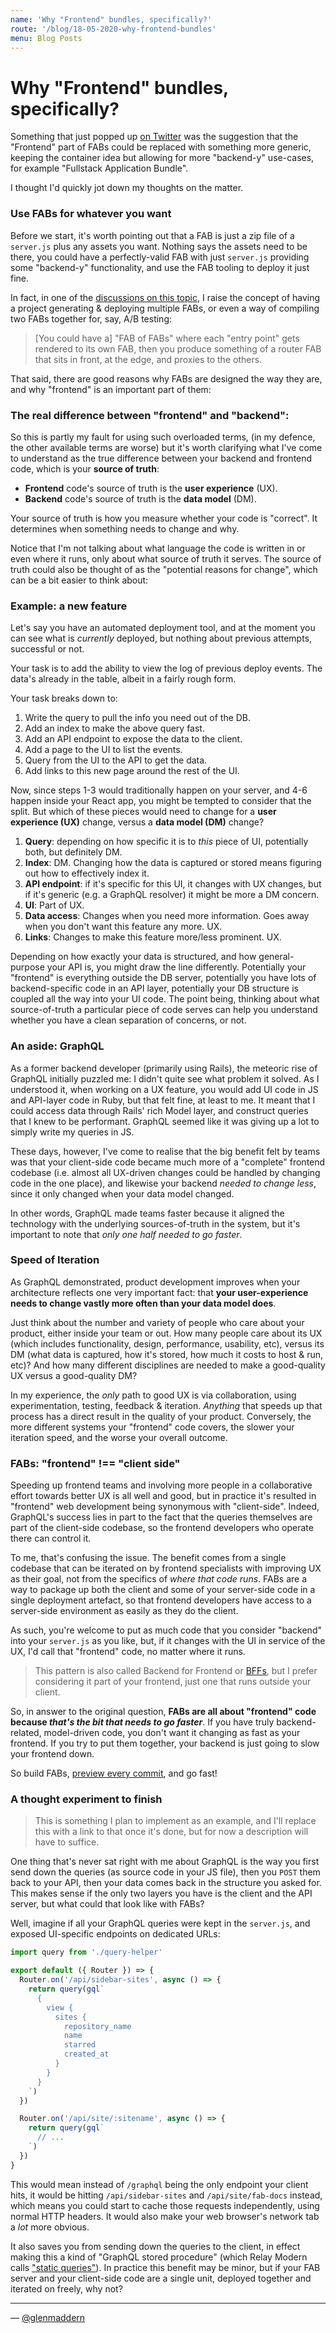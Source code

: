```yaml
---
name: 'Why "Frontend" bundles, specifically?'
route: '/blog/18-05-2020-why-frontend-bundles'
menu: Blog Posts
---
```


# Why "Frontend" bundles, specifically?

Something that just popped up [on Twitter](https://twitter.com/toddgeist/status/1261648564612030465) was the suggestion that the "Frontend" part of FABs could be replaced with something more generic, keeping the container idea but allowing for more "backend-y" use-cases, for example "Fullstack Application Bundle".

I thought I'd quickly jot down my thoughts on the matter.

### Use FABs for whatever you want

Before we start, it's worth pointing out that a FAB is just a zip file of a `server.js` plus any assets you want. Nothing says the assets need to be there, you could have a perfectly-valid FAB with just `server.js` providing some "backend-y" functionality, and use the FAB tooling to deploy it just fine.

In fact, in one of the [discussions on this topic](https://github.com/fab-spec/fab/issues/41), I raise the concept of having a project generating & deploying multiple FABs, or even a way of compiling two FABs together for, say, A/B testing:

> [You could have a] "FAB of FABs" where each "entry point" gets rendered to its own FAB, then you produce something of a router FAB that sits in front, at the edge, and proxies to the others.

That said, there are good reasons why FABs are designed the way they are, and why "frontend" is an important part of them:

### The real difference between "frontend" and "backend":

So this is partly my fault for using such overloaded terms, (in my defence, the other available terms are worse) but it's worth clarifying what I've come to understand as the true difference between your backend and frontend code, which is your **source of truth**:

- **Frontend** code's source of truth is the **user experience** (UX).
- **Backend** code's source of truth is the **data model** (DM).

Your source of truth is how you measure whether your code is "correct". It determines when something needs to change and why.

Notice that I'm not talking about what language the code is written in or even where it runs, only about what source of truth it serves. The source of truth could also be thought of as the "potential reasons for change", which can be a bit easier to think about:

### Example: a new feature

Let's say you have an automated deployment tool, and at the moment you can see what is _currently_ deployed, but nothing about previous attempts, successful or not.

Your task is to add the ability to view the log of previous deploy events. The data's already in the table, albeit in a fairly rough form.

Your task breaks down to:

1. Write the query to pull the info you need out of the DB.
2. Add an index to make the above query fast.
3. Add an API endpoint to expose the data to the client.
4. Add a page to the UI to list the events.
5. Query from the UI to the API to get the data.
6. Add links to this new page around the rest of the UI.

Now, since steps 1-3 would traditionally happen on your server, and 4-6 happen inside your React app, you might be tempted to consider that the split. But which of these pieces would need to change for a **user experience (UX)‌** change, versus a **data model (DM)** change?

1. **Query**: depending on how specific it is to _this_ piece of UI, potentially both, but definitely DM.
2. **Index**: DM. Changing how the data is captured or stored means figuring out how to effectively index it.
3. **API endpoint**: if it's specific for this UI, it changes with UX changes, but if it's generic (e.g. a GraphQL resolver) it might be more a DM concern.
4. **UI**: Part of UX.
5. **Data access**: Changes when you need more information. Goes away when you don't want this feature any more. UX.
6. **Links**: Changes to make this feature more/less prominent. UX.

Depending on how exactly your data is structured, and how general-purpose your API is, you might draw the line differently. Potentially your "frontend" is everything outside the DB server, potentially you have lots of backend-specific code in an API layer, potentially your DB structure is coupled all the way into your UI code. The point being, thinking about what source-of-truth a particular piece of code serves can help you understand whether you have a clean separation of concerns, or not.

### An aside: GraphQL

As a former backend developer (primarily using Rails), the meteoric rise of GraphQL initially puzzled me: I didn't quite see what problem it solved. As I understood it, when working on a UX feature, you would add UI code in JS and API-layer code in Ruby, but that felt fine, at least to me. It meant that I could access data through Rails' rich Model layer, and construct queries that I knew to be performant. GraphQL seemed like it was giving up a lot to simply write my queries in JS.

These days, however, I've come to realise that the big benefit felt by teams was that your client-side code became much more of a "complete" frontend codebase (i.e. almost all UX-driven changes could be handled by changing code in the one place), and likewise your backend _needed to change less_, since it only changed when your data model changed.

In other words, GraphQL made teams faster because it aligned the technology with the underlying sources-of-truth in the system, but it's important to note that _only one half needed to go faster_.

### Speed of Iteration

As GraphQL demonstrated, product development improves when your architecture reflects one very important fact: that **your user-experience needs to change vastly more often than your data model does**.

Just think about the number and variety of people who care about your product, either inside your team or out. How many people care about its UX (which includes functionality, design, performance, usability, etc), versus its DM (what data is captured, how it's stored, how much it costs to host & run, etc)? And how many different disciplines are needed to make a good-quality UX versus a good-quality DM?

In my experience, the _only_ path to good UX is via collaboration, using experimentation, testing, feedback & iteration. _Anything_ that speeds up that process has a direct result in the quality of your product. Conversely, the more different systems your "frontend" code covers, the slower your iteration speed, and the worse your overall outcome.

### FABs: "frontend" !== "client side"

Speeding up frontend teams and involving more people in a collaborative effort towards better UX is all well and good, but in practice it's resulted in "frontend" web development being synonymous with "client-side". Indeed, GraphQL's success lies in part to the fact that the queries themselves are part of the client-side codebase, so the frontend developers who operate there can control it.

To me, that's confusing the issue. The benefit comes from a single codebase that can be iterated on by frontend specialists with improving UX as their goal, not from the specifics of _where that code runs_. FABs are a way to package up both the client and some of your server-side code in a single deployment artefact, so that frontend developers have access to a server-side environment as easily as they do the client.

As such, you're welcome to put as much code that you consider "backend" into your `server.js` as you like, but, if it changes with the UI in service of the UX, I'd call that "frontend" code, no matter where it runs.

> This pattern is also called Backend for Frontend or [BFFs](https://samnewman.io/patterns/architectural/bff/), but I prefer considering it part of your frontend, just one that runs outside your client.

So, in answer to the original question, **FABs are all about "frontend" code because _that's the bit that needs to go faster_**. If you have truly backend-related, model-driven code, you don't want it changing as fast as your frontend. If you try to put them together, your backend is just going to slow your frontend down.

So build FABs, [preview every commit](https://linc.sh), and go fast!

### A thought experiment to finish

> This is something I plan to implement as an example, and I'll replace this with a link to that once it's done, but for now a description will have to suffice.

One thing that's never sat right with me about GraphQL is the way you first send down the queries (as source code in your JS file), then you `POST` them back to your API, then your data comes back in the structure you asked for. This makes sense if the only two layers you have is the client and the API server, but what could that look like with FABs?

Well, imagine if all your GraphQL queries were kept in the `server.js`, and exposed UI-specific endpoints on dedicated URLs:

```js
import query from './query-helper'

export default ({ Router }) => {
  Router.on('/api/sidebar-sites', async () => {
    return query(gql`
      {
        view {
          sites {
            repository_name
            name
            starred
            created_at
          }
        }
      }
    `)
  })

  Router.on('/api/site/:sitename', async () => {
    return query(gql`
      // ...
    `)
  })
}
```

This would mean instead of `/graphql` being the only endpoint your client hits, it would be hitting `/api/sidebar-sites` and `/api/site/fab-docs` instead, which means you could start to cache those requests independently, using normal HTTP headers. It would also make your web browser's network tab a _lot_ more obvious.

It also saves you from sending down the queries to the client, in effect making this a kind of "GraphQL stored procedure" (which Relay Modern calls ["static queries"](https://engineering.fb.com/data-infrastructure/relay-modern-simpler-faster-more-extensible/)). In practice this benefit may be minor, but if your FAB server and your client-side code are a single unit, deployed together and iterated on freely, why not?

---

— [@glenmaddern](https://twitter.com/glenmaddern)
